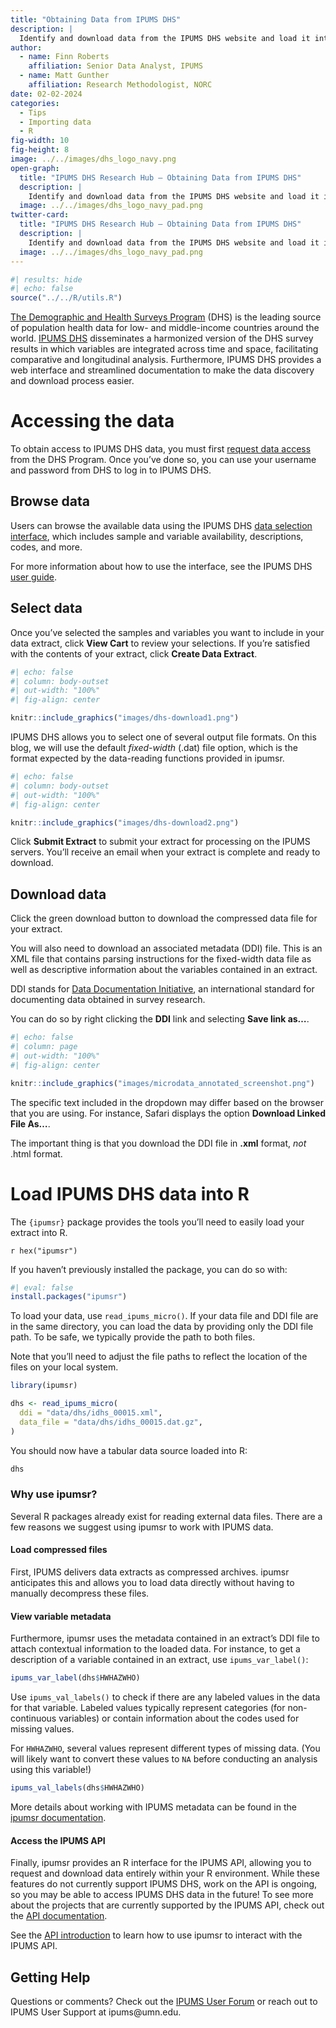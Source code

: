 ```yaml
---
title: "Obtaining Data from IPUMS DHS"
description: |
  Identify and download data from the IPUMS DHS website and load it into R
author:
  - name: Finn Roberts
    affiliation: Senior Data Analyst, IPUMS
  - name: Matt Gunther
    affiliation: Research Methodologist, NORC
date: 02-02-2024
categories:
  - Tips
  - Importing data
  - R
fig-width: 10
fig-height: 8
image: ../../images/dhs_logo_navy.png
open-graph:
  title: "IPUMS DHS Research Hub — Obtaining Data from IPUMS DHS"
  description: |
    Identify and download data from the IPUMS DHS website and load it into R
  image: ../../images/dhs_logo_navy_pad.png
twitter-card:
  title: "IPUMS DHS Research Hub — Obtaining Data from IPUMS DHS"
  description: |
    Identify and download data from the IPUMS DHS website and load it into R
  image: ../../images/dhs_logo_navy_pad.png
---
```


```r
#| results: hide
#| echo: false
source("../../R/utils.R")
```

[The Demographic and Health Surveys Program](https://dhsprogram.com/)
(DHS) is the leading source of population health data for low- and
middle-income countries around the world. [IPUMS
DHS](https://www.idhsdata.org/idhs/) disseminates a harmonized version
of the DHS survey results in which variables are integrated across time
and space, facilitating comparative and longitudinal analysis.
Furthermore, IPUMS DHS provides a web interface and streamlined
documentation to make the data discovery and download process easier.

# Accessing the data

To obtain access to IPUMS DHS data, you must first [request data
access](https://dhsprogram.com/data/new-user-registration.cfm) from the
DHS Program. Once you've done so, you can use your username and password
from DHS to log in to IPUMS DHS.

## Browse data

Users can browse the available data using the IPUMS DHS [data selection
interface](https://www.idhsdata.org/idhs-action/variables/group), which
includes sample and variable availability, descriptions, codes, and
more.

For more information about how to use the interface, see the IPUMS DHS
[user guide](https://www.idhsdata.org/idhs/user_guide.shtml).

## Select data

Once you've selected the samples and variables you want to include in
your data extract, click **View Cart** to review your selections. If
you're satisfied with the contents of your extract, click **Create Data
Extract**.

```r
#| echo: false
#| column: body-outset
#| out-width: "100%"
#| fig-align: center

knitr::include_graphics("images/dhs-download1.png")
```

IPUMS DHS allows you to select one of several output file formats. On
this blog, we will use the default *fixed-width* (.dat) file option,
which is the format expected by the data-reading functions provided in
ipumsr.

```r
#| echo: false
#| column: body-outset
#| out-width: "100%"
#| fig-align: center

knitr::include_graphics("images/dhs-download2.png")
```

Click **Submit Extract** to submit your extract for processing on the
IPUMS servers. You'll receive an email when your extract is complete and
ready to download.

## Download data

Click the green download button to download the compressed data file for
your extract.

You will also need to download an associated metadata (DDI) file. This
is an XML file that contains parsing instructions for the fixed-width
data file as well as descriptive information about the variables
contained in an extract.

::: column-margin
DDI stands for [Data Documentation
Initiative](https://ddialliance.org/), an international standard for
documenting data obtained in survey research.
:::

You can do so by right clicking the **DDI** link and selecting **Save
link as...**.

```r
#| echo: false
#| column: page
#| out-width: "100%"
#| fig-align: center

knitr::include_graphics("images/microdata_annotated_screenshot.png")
```

::: callout-tip
The specific text included in the dropdown may differ based on the
browser that you are using. For instance, Safari displays the option
**Download Linked File As...**.

The important thing is that you download the DDI file in **.xml**
format, *not* .html format.
:::

# Load IPUMS DHS data into R

The `{ipumsr}` package provides the tools you'll need to easily load
your extract into R.

::: column-margin
`r hex("ipumsr")`
:::

If you haven't previously installed the package, you can do so with:

```r
#| eval: false
install.packages("ipumsr")
```

To load your data, use `read_ipums_micro()`. If your data file and DDI
file are in the same directory, you can load the data by providing only
the DDI file path. To be safe, we typically provide the path to both
files.

Note that you'll need to adjust the file paths to reflect the location
of the files on your local system.

```r
library(ipumsr)

dhs <- read_ipums_micro(
  ddi = "data/dhs/idhs_00015.xml",
  data_file = "data/dhs/idhs_00015.dat.gz",
)
```

You should now have a tabular data source loaded into R:

```r
dhs
```

### Why use ipumsr?

Several R packages already exist for reading external data files. There
are a few reasons we suggest using ipumsr to work with IPUMS data.

#### Load compressed files

First, IPUMS delivers data extracts as compressed archives. ipumsr
anticipates this and allows you to load data directly without having to
manually decompress these files.

#### View variable metadata

Furthermore, ipumsr uses the metadata contained in an extract's DDI file
to attach contextual information to the loaded data. For instance, to
get a description of a variable contained in an extract, use
`ipums_var_label()`:

```r
ipums_var_label(dhs$HWHAZWHO)
```

Use `ipums_val_labels()` to check if there are any labeled values in the
data for that variable. Labeled values typically represent categories
(for non-continuous variables) or contain information about the codes
used for missing values.

For `HWHAZWHO`, several values represent different types of missing
data. (You will likely want to convert these values to `NA` before
conducting an analysis using this variable!)

```r
ipums_val_labels(dhs$HWHAZWHO)
```

More details about working with IPUMS metadata can be found in the
[ipumsr
documentation](https://tech.popdata.org/ipumsr/articles/value-labels.html).

#### Access the IPUMS API

Finally, ipumsr provides an R interface for the IPUMS API, allowing you
to request and download data entirely within your R environment. While
these features do not currently support IPUMS DHS, work on the API is
ongoing, so you may be able to access IPUMS DHS data in the future! To
see more about the projects that are currently supported by the IPUMS
API, check out the [API
documentation](https://developer.ipums.org/docs/v2/apiprogram/).

See the [API
introduction](https://tech.popdata.org/ipumsr/articles/ipums-api.html)
to learn how to use ipumsr to interact with the IPUMS API.

## Getting Help {.appendix}

Questions or comments? Check out the [IPUMS User
Forum](https://forum.ipums.org) or reach out to IPUMS User Support at
ipums\@umn.edu.
